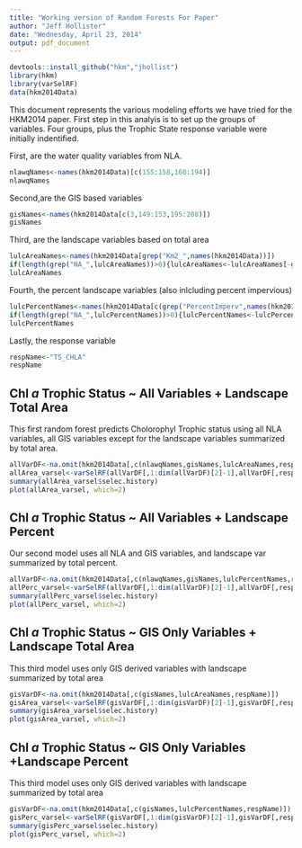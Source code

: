 ```yaml
---
title: "Working version of Random Forests For Paper"
author: "Jeff Hollister"
date: "Wednesday, April 23, 2014"
output: pdf_document
---
```


```r
devtools::install_github("hkm","jhollist")
library(hkm)
library(varSelRF)
data(hkm2014Data)
```

This document represents the various modeling efforts we have tried for the HKM2014 paper.  First step in this analyis is to set up the groups of variables.  Four groups, plus the Trophic State response variable were initially indentified.  

First, are the water quality variables from NLA.

```r
nlawqNames<-names(hkm2014Data)[c(155:158,160:194)]
nlawqNames
```

Second,are the GIS based variables

```r
gisNames<-names(hkm2014Data[c(3,149:153,195:208)])
gisNames
```

Third, are the landscape variables based on total area

```r
lulcAreaNames<-names(hkm2014Data[grep("Km2_",names(hkm2014Data))])
if(length(grep("NA_",lulcAreaNames))>0){lulcAreaNames<-lulcAreaNames[-grep("NA_",lulcAreaNames)]}
lulcAreaNames
```

Fourth, the percent landscape variables (also inlcluding percent impervious) 
```r
lulcPercentNames<-names(hkm2014Data[c(grep("PercentImperv",names(hkm2014Data)),grep("Per_",names(hkm2014Data)))])
if(length(grep("NA_",lulcPercentNames))>0){lulcPercentNames<-lulcPercentNames[-grep("NA_",lulcPercentNames)]}
lulcPercentNames
```

Lastly, the response variable

```r
respName<-"TS_CHLA"
respName
```

## Chl *a* Trophic Status ~ All Variables + Landscape Total Area

This first random forest predicts Cholorophyl Trophic status using all NLA variables, all GIS variables except for the landscape variables summarized by total area.

```r
allVarDF<-na.omit(hkm2014Data[,c(nlawqNames,gisNames,lulcAreaNames,respName)])
allArea_varsel<-varSelRF(allVarDF[,1:dim(allVarDF)[2]-1],allVarDF[,respName],ntree = 10000, ntreeIterat = 5000,vars.drop.frac = 0.2)
summary(allArea_varsel$selec.history)
plot(allArea_varsel, which=2)
```


## Chl *a* Trophic Status ~ All Variables + Landscape Percent

Our second model uses all NLA and GIS variables, and landscape var summarized by total percent.

```r
allVarDF<-na.omit(hkm2014Data[,c(nlawqNames,gisNames,lulcPercentNames,respName)])
allPerc_varsel<-varSelRF(allVarDF[,1:dim(allVarDF)[2]-1],allVarDF[,respName],ntree = 10000, ntreeIterat = 5000,vars.drop.frac = 0.2)
summary(allPerc_varsel$selec.history)
plot(allPerc_varsel, which=2)
```


## Chl *a* Trophic Status ~ GIS Only Variables + Landscape Total Area

This third model uses only GIS derived variables with landscape summarized by total area

```r
gisVarDF<-na.omit(hkm2014Data[,c(gisNames,lulcAreaNames,respName)])
gisArea_varsel<-varSelRF(gisVarDF[,1:dim(gisVarDF)[2]-1],gisVarDF[,respName],ntree = 10000, ntreeIterat = 5000,vars.drop.frac = 0.2)
summary(gisArea_varsel$selec.history)
plot(gisArea_varsel, which=2)
```


## Chl *a* Trophic Status ~ GIS Only Variables +Landscape Percent

This third model uses only GIS derived variables with landscape summarized by total area

```r
gisVarDF<-na.omit(hkm2014Data[,c(gisNames,lulcPercentNames,respName)])
gisPerc_varsel<-varSelRF(gisVarDF[,1:dim(gisVarDF)[2]-1],gisVarDF[,respName],ntree = 10000, ntreeIterat = 5000,vars.drop.frac = 0.2)
summary(gisPerc_varsel$selec.history)
plot(gisPerc_varsel, which=2)
```
